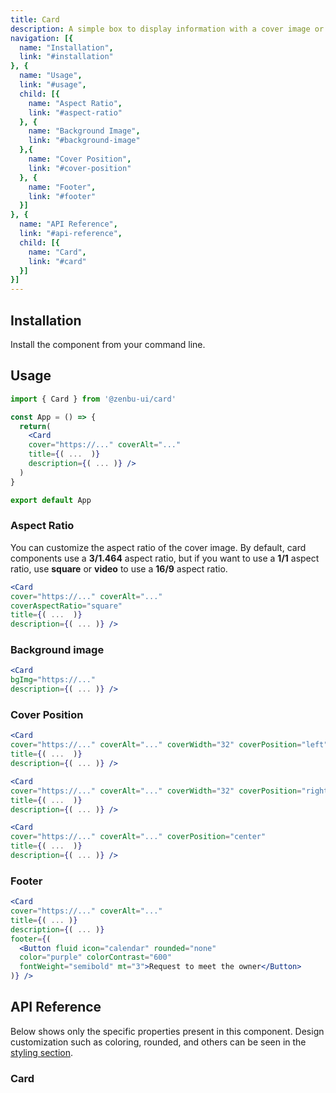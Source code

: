 ```yaml
---
title: Card
description: A simple box to display information with a cover image or just text content.
navigation: [{
  name: "Installation",
  link: "#installation"
}, {
  name: "Usage",
  link: "#usage",
  child: [{
    name: "Aspect Ratio",
    link: "#aspect-ratio"
  }, {
    name: "Background Image",
    link: "#background-image"
  },{
    name: "Cover Position",
    link: "#cover-position"
  }, {
    name: "Footer",
    link: "#footer"
  }]
}, {
  name: "API Reference",
  link: "#api-reference",
  child: [{
    name: "Card",
    link: "#card"
  }]
}]
---
```


<PreviewCard />

## Installation
Install the component from your command line.

<NpmInstall packageName="@zenbu-ui/card" />

## Usage
```jsx
import { Card } from '@zenbu-ui/card'

const App = () => {
  return(
    <Card
    cover="https://..." coverAlt="..."
    title={( ...  )}
    description={( ... )} />
  )
}

export default App
```

### Aspect Ratio
You can customize the aspect ratio of the cover image. By default, card components use a **3/1.464** aspect ratio, but if you want to use a **1/1** aspect ratio, use **square** or **video** to use a **16/9** aspect ratio.

<PreviewCardAspectRatio />

```jsx
<Card
cover="https://..." coverAlt="..."
coverAspectRatio="square"
title={( ...  )}
description={( ... )} />
```

### Background image
<PreviewCardBackground />

```jsx
<Card
bgImg="https://..."
description={( ... )} />
```

### Cover Position
<PreviewCardPosition />

```jsx
<Card
cover="https://..." coverAlt="..." coverWidth="32" coverPosition="left"
title={( ...  )}
description={( ... )} />

<Card
cover="https://..." coverAlt="..." coverWidth="32" coverPosition="right"
title={( ...  )}
description={( ... )} />
```

<PreviewCardPositionCenter />

```jsx
<Card
cover="https://..." coverAlt="..." coverPosition="center"
title={( ...  )}
description={( ... )} />
```

### Footer
<PreviewCardFooter />

```jsx
<Card
cover="https://..." coverAlt="..."
title={( ... )}
description={( ... )}
footer={(
  <Button fluid icon="calendar" rounded="none"
  color="purple" colorContrast="600"
  fontWeight="semibold" mt="3">Request to meet the owner</Button>
)} />
```

## API Reference
Below shows only the specific properties present in this component. Design customization such as coloring, rounded, and others can be seen in the [styling section](/docs/styling).

### Card
<CardProps />
